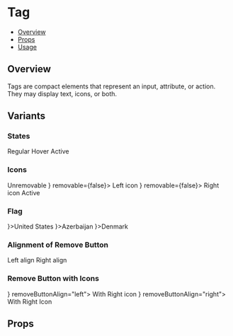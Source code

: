 
<Meta title="Components/Tag" component={Tag} />


# Tag

- [Overview](#overview)
- [Props](#props)
- [Usage](#usage)

## Overview

Tags are compact elements that represent an input, attribute, or action. They may display text, icons, or both.

## Variants

### States

<Canvas>
  <Story name="States">
    <Tag>Regular</Tag>
    <Tag>Hover</Tag>
    <Tag>Active</Tag>
  </Story>
</Canvas>

### Icons

<Canvas>
  <Story name="With Icon">
    <Tag removable={false}>Unremovable</Tag>
    <Tag leftIcon={<UserIcon />} removable={false}>
      Left icon
    </Tag>
    <Tag rightIcon={<UserIcon />} removable={false}>
      Right icon
    </Tag>
    <Tag>Active</Tag>
  </Story>
</Canvas>

### Flag

<Canvas>
  <Story name="With Flag">
    <Box css={{ display: 'flex', gap: 32, mb: 28 }}>
      <Tag leftIcon={<Flag country="us" />}>United States</Tag>
      <Tag leftIcon={<Flag country="az" />}>Azerbaijan</Tag>
      <Tag leftIcon={<Flag country="dk" />}>Denmark</Tag>
    </Box>
  </Story>
</Canvas>

### Alignment of Remove Button

<Canvas>
  <Story name="Align Remove Button">
    <Tag removeButtonAlign="left">Left align</Tag>
    <Tag removeButtonAlign="right">Right align</Tag>
  </Story>
</Canvas>

### Remove Button with Icons

<Canvas>
  <Story name="Remove Button With Icon">
    <Tag leftIcon={<UserIcon />} removeButtonAlign="left">
      With Right icon
    </Tag>
    <Tag rightIcon={<UserIcon />} removeButtonAlign="right">
      With Right Icon
    </Tag>
  </Story>
</Canvas>

## Props

<ArgsTable of={Tag} />
